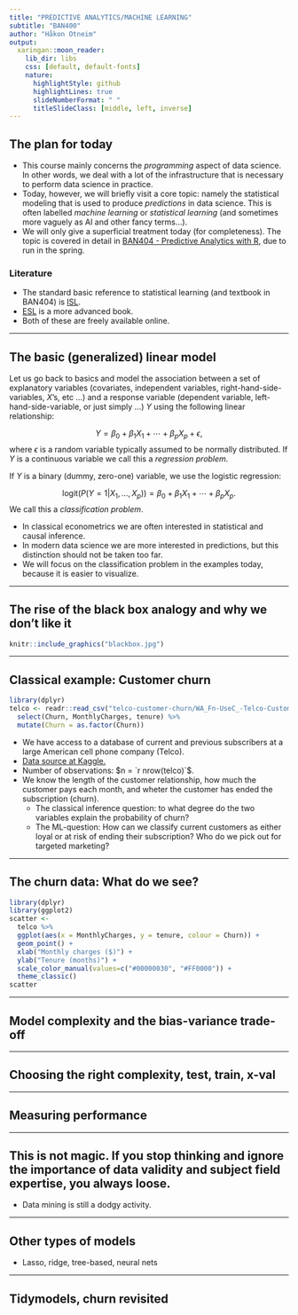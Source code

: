 ```yaml
---
title: "PREDICTIVE ANALYTICS/MACHINE LEARNING"
subtitle: "BAN400"
author: "Håkon Otneim"
output:
  xaringan::moon_reader:
    lib_dir: libs
    css: [default, default-fonts]
    nature:
      highlightStyle: github
      highlightLines: true
      slideNumberFormat: " "
      titleSlideClass: [middle, left, inverse]
---
```




## The plan for today

- This course mainly concerns the *programming* aspect of data science. In other words, we deal with a lot of the infrastructure that is necessary to perform data science in practice. 
- Today, however, we will briefly visit a core topic: namely the statistical modeling that is used to produce *predictions* in data science. This is often labelled *machine learning* or *statistical learning* (and sometimes more vaguely as AI and other fancy terms...).
- We will only give a superficial treatment today (for completeness). The topic is covered in detail in [BAN404 - Predictive Analytics with R](https://www.nhh.no/en/courses/predictive-analytics-with-r/), due to run in the spring.


### Literature

- The standard basic reference to statistical learning (and textbook in BAN404) is [ISL](https://www.statlearning.com/).
- [ESL](https://web.stanford.edu/~hastie/ElemStatLearn/) is a more advanced book.
- Both of these are freely available online.

---

## The basic (generalized) linear model 

Let us go back to basics and model the association between a set of explanatory variables (covariates, independent variables, right-hand-side-variables, $X$'s, etc ...) and a response variable (dependent variable, left-hand-side-variable, or just simply ...) $Y$ using the following linear relationship:

$$Y = \beta_0 + \beta_1X_1 + \cdots + \beta_pX_p + \epsilon,$$
where $\epsilon$ is a random variable typically assumed to be normally distributed. If $Y$ is a continuous variable we call this a *regression problem*.

If $Y$ is a binary (dummy, zero-one) variable, we use the logistic regression:

$$\textrm{logit}(P(Y = 1|X_1,\ldots,X_p)) = \beta_0 + \beta_1X_1 + \cdots + \beta_pX_p.$$
We call this a *classification problem*. 

- In classical econometrics we are often interested in statistical and causal inference.
- In modern data science we are more interested in predictions, but this distinction should not be taken too far.
- We will focus on the classification problem in the examples today, because it is easier to visualize.

---

## The rise of the black box analogy and why we don't like it

```r
knitr::include_graphics("blackbox.jpg")
```

---

## Classical example: Customer churn


```r
library(dplyr)
telco <- readr::read_csv("telco-customer-churn/WA_Fn-UseC_-Telco-Customer-Churn.csv") %>% 
  select(Churn, MonthlyCharges, tenure) %>% 
  mutate(Churn = as.factor(Churn))
```

- We have access to a database of current and previous subscribers at a large American cell phone company (Telco).
- [Data source at Kaggle.](https://www.kaggle.com/blastchar/telco-customer-churn)
- Number of observations: $n = `r nrow(telco)`$.
- We know the length of the customer relationship, how much the customer pays each month, and wheter the customer has ended the subscription (churn).
    - The classical inference question: to what degree do the two variables explain the probability of churn?
    - The ML-question: How can we classify current customers as either loyal or at risk of ending their subscription? Who do we pick out for targeted marketing?

---

## The churn data: What do we see?

```r
library(dplyr)
library(ggplot2)
scatter <- 
  telco %>% 
  ggplot(aes(x = MonthlyCharges, y = tenure, colour = Churn)) +
  geom_point() +
  xlab("Monthly charges ($)") +
  ylab("Tenure (months)") +
  scale_color_manual(values=c("#00000030", "#FF0000")) +
  theme_classic()
scatter
```


---

## Model complexity and the bias-variance trade-off

---

## Choosing the right complexity, test, train, x-val

---

## Measuring performance

---

## This is not magic. If you stop thinking and ignore the importance of data validity and subject field expertise, you always loose.
 - Data mining is still a dodgy activity.

---

## Other types of models

- Lasso, ridge, tree-based, neural nets

---

## Tidymodels, churn revisited




  


